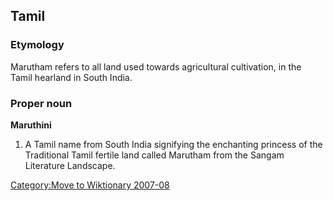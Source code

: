 [[Category:Move to Wiktionary 2007-08]]
{{User:Dmcdevit/TWTamil}}

==Tamil==

===Etymology===
Marutham refers to all land used towards agricultural cultivation, in the Tamil hearland in South India.

===Proper noun===
'''Maruthini''' 

# A Tamil name from South India signifying the enchanting princess of the Traditional Tamil fertile land called Marutham from the Sangam Literature Landscape.